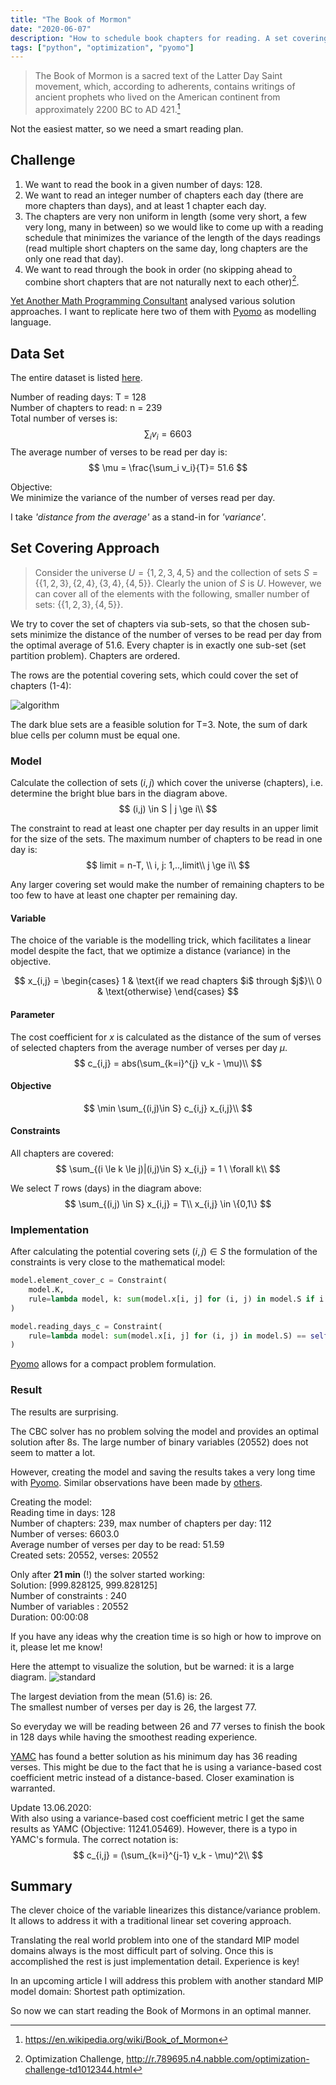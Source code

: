 ```yaml
---
title: "The Book of Mormon"
date: "2020-06-07"
description: "How to schedule book chapters for reading. A set covering approach."
tags: ["python", "optimization", "pyomo"]
---
```


> The Book of Mormon is a sacred text of the Latter Day Saint movement, which, according to adherents, contains writings 
> of ancient prophets who lived on the American continent from approximately 2200 BC to AD 421.[^1]

Not the easiest matter, so we need a smart reading plan.

## Challenge

1. We want to read the book in a given number of days: 128.  
1. We want to read an integer number of chapters each day (there are more chapters than days), and at least 1 chapter each day.  
1. The chapters are very non uniform in length (some very short, a few very long, many in between) so we would like 
to come up with a reading schedule that minimizes the variance of the length of the days readings 
(read multiple short chapters on the same day, long chapters are the only one read that day).  
1. We want to read through the book in order (no skipping ahead to combine short chapters that are not naturally next to each other)[^2]. 

[Yet Another Math Programming Consultant](https://yetanothermathprogrammingconsultant.blogspot.com/2018/02/on-scheduling-of-reading-book-chapters.html) 
analysed various solution approaches. I want to replicate here two of them with [Pyomo](http://www.pyomo.org/) as modelling language.


## Data Set
The entire dataset is listed [here](https://yetanothermathprogrammingconsultant.blogspot.com/2018/02/on-scheduling-of-reading-book-chapters.html).

Number of reading days:  T = 128  
Number of chapters to read: n = 239  
Total number of verses is:
$$
\sum_i v_i = 6603
$$
The average number of verses to be read per day is: 
$$
\mu = \frac{\sum_i v_i}{T}= 51.6
$$

Objective:   
We minimize the variance of the number of verses read per day.

I take *'distance from the average'* as a stand-in for *'variance'*.

## Set Covering Approach

> Consider the universe $U=\{1,2,3,4,5\}$ and the collection of sets $S=\{\{1,2,3\},\{2,4\},\{3,4\},\{4,5\}\}$. 
> Clearly the union of $S$ is $U$. However, we can cover all of the elements with the following, 
> smaller number of sets: $\{\{1,2,3\},\{4,5\}\}$.

We try to cover the set of chapters via sub-sets, so that the chosen sub-sets minimize the distance of the number
of verses to be read per day from the optimal average of 51.6. 
Every chapter is in exactly one sub-set (set partition problem). Chapters are ordered.

The rows are the potential covering sets, which could cover the set of chapters (1-4):

![algorithm](partition.png)

The dark blue sets are a feasible solution for T=3. Note, the sum of dark blue cells per column must be equal one.

### Model
Calculate the collection of sets $(i,j)$ which cover the universe (chapters), i.e. determine the bright blue bars in the
diagram above.
$$
(i,j) \in S | j \ge i\\
$$

The constraint to read at least one chapter per day results in an upper limit for the size of the sets.
The maximum number of chapters to be read in one day is:
$$
limit = n-T, \\
i, j: 1,..,limit\\
j \ge i\\
$$

Any larger covering set would make the number of remaining chapters to be too few to have at least one chapter per
remaining day.

#### Variable
The choice of the variable is the modelling trick, which facilitates a linear model despite the fact, that we
optimize a distance (variance) in the objective.

$$
x_{i,j} = 
\begin{cases} 
1 & \text{if we read chapters $i$ through $j$}\\ 
0 & \text{otherwise} 
\end{cases}
$$

#### Parameter
The cost coefficient for $x$ is calculated as the distance of the sum of verses of selected chapters from the average 
number of verses per day $\mu$.
$$
c_{i,j} = abs(\sum_{k=i}^{j} v_k - \mu)\\
$$

#### Objective
$$
\min \sum_{(i,j)\in S} c_{i,j} x_{i,j}\\
$$

#### Constraints
All chapters are covered:
$$
\sum_{(i \le k \le j)|(i,j)\in S} x_{i,j} = 1 \ \forall k\\ 
$$

We select $T$ rows (days) in the diagram above:
$$
\sum_{(i,j) \in S} x_{i,j} = T\\ 
x_{i,j} \in \{0,1\}
$$

### Implementation
After calculating the potential covering sets $(i,j) \in S$ the formulation of the constraints is very close to the mathematical
model:
```python
model.element_cover_c = Constraint(
    model.K,
    rule=lambda model, k: sum(model.x[i, j] for (i, j) in model.S if i <= k <= j) == 1
)

model.reading_days_c = Constraint(
    rule=lambda model: sum(model.x[i, j] for (i, j) in model.S) == self.T
)
```

[Pyomo](http://www.pyomo.org/) allows for a compact problem formulation.


### Result
The results are surprising. 

The CBC solver has no problem solving the model and provides an optimal solution after 8s. 
The large number of binary variables (20552) does not seem to matter a lot.

However, creating the model and saving the results takes a very long time with [Pyomo](http://www.pyomo.org/). Similar observations have been made by
[others](https://stackoverflow.com/questions/51269351/pyomo-seems-very-slow-to-write-models).

Creating the model:  
Reading time in days: 128  
Number of chapters: 239, max number of chapters per day: 112  
Number of verses: 6603.0  
Average number of verses per day to be read: 51.59  
Created sets: 20552, verses: 20552  

Only after **21 min** (!) the solver started working:  
Solution: [999.828125, 999.828125]  
Number of constraints : 240  
Number of variables : 20552  
Duration: 00:00:08  

If you have any ideas why the creation time is so high or how to improve on it, please let me know!

Here the attempt to visualize the solution, but be warned: it is a large diagram.
![standard](standard.png)

The largest deviation from the mean (51.6) is: 26.  
The smallest number of verses per day is 26, the largest 77.

So everyday we will be reading between 26 and 77 verses to finish the book in 128 days while having the smoothest
reading experience.

[YAMC](https://yetanothermathprogrammingconsultant.blogspot.com/2018/02/on-scheduling-of-reading-book-chapters.html) 
has found a better solution as his minimum day has 36 reading verses. This might be due to the fact that he
is using a variance-based cost coefficient metric instead of a distance-based. Closer examination is warranted.

Update 13.06.2020:  
With also using a variance-based cost coefficient metric I get the same results as 
YAMC (Objective: 11241.05469). However, there is a typo in YAMC's formula. The correct notation is:
$$
c_{i,j} = (\sum_{k=i}^{j-1} v_k - \mu)^2\\
$$

## Summary
The clever choice of the variable linearizes this distance/variance problem. It allows to address it with a 
traditional linear set covering approach. 

Translating the real world problem into one of the standard MIP model domains always is the most difficult part of
solving. Once this is accomplished the rest is just implementation detail. Experience is key!

In an upcoming article I will address this problem with another standard MIP model domain: Shortest path optimization.

So now we can start reading the Book of Mormons in an optimal manner.


[^1]: https://en.wikipedia.org/wiki/Book_of_Mormon
[^2]: Optimization Challenge, http://r.789695.n4.nabble.com/optimization-challenge-td1012344.html
